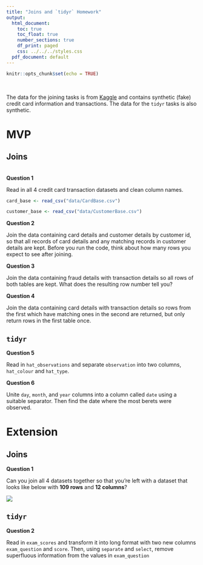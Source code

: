 ```yaml
---
title: "Joins and `tidyr` Homework"
output:
  html_document:
    toc: true
    toc_float: true
    number_sections: true
    df_print: paged
    css: ../../../styles.css
  pdf_document: default
---
```


```r
knitr::opts_chunk$set(echo = TRUE)
```

<br>

The data for the joining tasks is from [Kaggle](https://www.kaggle.com/ananta/credit-card-data) and contains synthetic (fake) credit card information and transactions. The data for the `tidyr` tasks is also synthetic.

# MVP

## Joins

<br>
**Question 1**

Read in all 4 credit card transaction datasets and clean column names.

```r
card_base <- read_csv("data/CardBase.csv")

customer_base <- read_csv("data/CustomerBase.csv")
```

**Question 2**

Join the data containing card details and customer details by customer id, so that all records of card details and any matching records in customer details are kept. Before you run the code, think about how many rows you expect to see after joining.

**Question 3**

Join the data containing fraud details with transaction details so all rows of both tables are kept. What does the resulting row number tell you?

**Question 4**

Join the data containing card details with transaction details so rows from the first which have matching ones in the second are returned, but only return rows in the first table once.

## `tidyr`

**Question 5**

Read in `hat_observations` and separate `observation` into two columns, `hat_colour` and `hat_type`.


**Question 6**

Unite `day`, `month`, and `year` columns into a column called `date` using a suitable separator. Then find the date where the most berets were observed.



# Extension

## Joins

**Question 1**

Can you join all 4 datasets together so that you're left with a dataset that looks like below with **109 rows** and **12 columns**?

![](images/all_joined.png)

## `tidyr`

**Question 2**

Read in `exam_scores` and transform it into long format with two new columns `exam_question` and `score`. Then, using `separate` and `select`, remove superfluous information from the values in `exam_question`